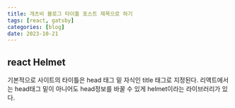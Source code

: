 ```yaml
---
title: 개츠비 블로그 타이틀 포스트 제목으로 하기
tags: [react, gatsby]
categories: [blog]
date: 2023-10-21
---
```

## react Helmet
기본적으로 사이트의 타이틀은 head 태그 밑 자식인 title 태그로 지정된다. 리액트에서는 head태그 밑이 아니어도 head정보를 바꿀 수 있게 helmet이라는 라이브러리가 있다.

